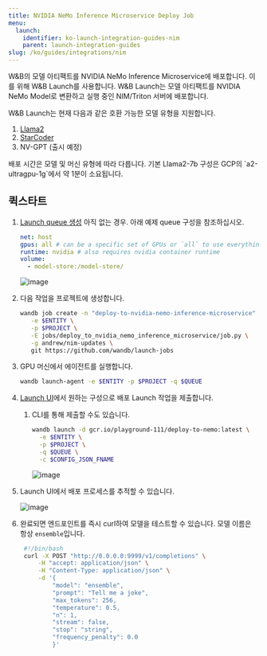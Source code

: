 ```yaml
---
title: NVIDIA NeMo Inference Microservice Deploy Job
menu:
  launch:
    identifier: ko-launch-integration-guides-nim
    parent: launch-integration-guides
slug: /ko/guides/integrations/nim
---
```


W&B의 모델 아티팩트를 NVIDIA NeMo Inference Microservice에 배포합니다. 이를 위해 W&B Launch를 사용합니다. W&B Launch는 모델 아티팩트를 NVIDIA NeMo Model로 변환하고 실행 중인 NIM/Triton 서버에 배포합니다.

W&B Launch는 현재 다음과 같은 호환 가능한 모델 유형을 지원합니다.

1. [Llama2](https://llama.meta.com/llama2/)
2. [StarCoder](https://github.com/bigcode-project/starcoder)
3. NV-GPT (출시 예정)

<Note>
배포 시간은 모델 및 머신 유형에 따라 다릅니다. 기본 Llama2-7b 구성은 GCP의 `a2-ultragpu-1g`에서 약 1분이 소요됩니다.
</Note>

## 퀵스타트

1. [Launch queue 생성](/ko/launch/create-and-deploy-jobs/add-job-to-queue) 아직 없는 경우. 아래 예제 queue 구성을 참조하십시오.

   ```yaml
   net: host
   gpus: all # can be a specific set of GPUs or `all` to use everything
   runtime: nvidia # also requires nvidia container runtime
   volume:
     - model-store:/model-store/
   ```

   <Frame>
    <img src="/images/integrations/nim1.png" alt="image"  />
   </Frame>

2. 다음 작업을 프로젝트에 생성합니다.

   ```bash
   wandb job create -n "deploy-to-nvidia-nemo-inference-microservice" \
      -e $ENTITY \
      -p $PROJECT \
      -E jobs/deploy_to_nvidia_nemo_inference_microservice/job.py \
      -g andrew/nim-updates \
      git https://github.com/wandb/launch-jobs
   ```

3. GPU 머신에서 에이전트를 실행합니다.
   ```bash
   wandb launch-agent -e $ENTITY -p $PROJECT -q $QUEUE
   ```
4. [Launch UI](https://wandb.ai/launch)에서 원하는 구성으로 배포 Launch 작업을 제출합니다.
   1. CLI를 통해 제출할 수도 있습니다.
      ```bash
      wandb launch -d gcr.io/playground-111/deploy-to-nemo:latest \
        -e $ENTITY \
        -p $PROJECT \
        -q $QUEUE \
        -c $CONFIG_JSON_FNAME
      ```
      <Frame>
      <img src="/images/integrations/nim2.png" alt="image"  />
      </Frame>
5. Launch UI에서 배포 프로세스를 추적할 수 있습니다.
   <Frame>
    <img src="/images/integrations/nim3.png" alt="image"  />
   </Frame>
6. 완료되면 엔드포인트를 즉시 curl하여 모델을 테스트할 수 있습니다. 모델 이름은 항상 `ensemble`입니다.
   ```bash
    #!/bin/bash
    curl -X POST "http://0.0.0.0:9999/v1/completions" \
        -H "accept: application/json" \
        -H "Content-Type: application/json" \
        -d '{
            "model": "ensemble",
            "prompt": "Tell me a joke",
            "max_tokens": 256,
            "temperature": 0.5,
            "n": 1,
            "stream": false,
            "stop": "string",
            "frequency_penalty": 0.0
            }'
   ```
